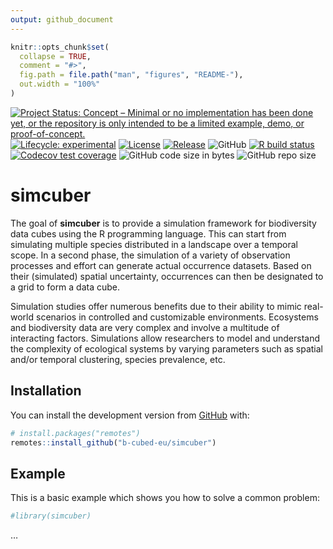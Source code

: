 ```yaml
---
output: github_document
---
```


<!-- README.md is generated from README.Rmd. Please edit that file -->

```r
knitr::opts_chunk$set(
  collapse = TRUE,
  comment = "#>",
  fig.path = file.path("man", "figures", "README-"),
  out.width = "100%"
)
```

<!-- badges: start -->
[![Project Status: Concept – Minimal or no implementation has been done yet, or the repository is only intended to be a limited example, demo, or proof-of-concept.](https://www.repostatus.org/badges/latest/concept.svg)](https://www.repostatus.org/#concept)
[![Lifecycle: experimental](https://img.shields.io/badge/lifecycle-experimental-orange.svg)](https://lifecycle.r-lib.org/articles/stages.html#experimental)
[![License](https://img.shields.io/badge/license-MIT-blue.svg?style=flat)](https://opensource.org/licenses/MIT)
[![Release](https://img.shields.io/github/release/b-cubed-eu/simcuber.svg)](https://github.com/b-cubed-eu/simcuber/releases)
![GitHub](https://img.shields.io/github/license/b-cubed-eu/simcuber)
[![R build status](https://github.com/b-cubed-eu/simcuber/workflows/check%20package%20on%20main/badge.svg)](https://github.com/b-cubed-eu/simcuber/actions)
[![Codecov test coverage](https://codecov.io/gh/b-cubed-eu/simcuber/branch/main/graph/badge.svg)](https://app.codecov.io/gh/b-cubed-eu/simcuber?branch=main)
![GitHub code size in bytes](https://img.shields.io/github/languages/code-size/b-cubed-eu/simcuber.svg)
![GitHub repo size](https://img.shields.io/github/repo-size/b-cubed-eu/simcuber.svg)
<!-- badges: end -->

# simcuber

The goal of **simcuber** is to provide a simulation framework for biodiversity data cubes using the R programming language. This can start from simulating multiple species distributed in a landscape over a temporal scope. In a second phase, the simulation of a variety of observation processes and effort can generate actual occurrence datasets. Based on their (simulated) spatial uncertainty, occurrences can then be designated to a grid to form a data cube.

Simulation studies offer numerous benefits due to their ability to mimic real-world scenarios in controlled and customizable environments. Ecosystems and biodiversity data are very complex and involve a multitude of interacting factors. Simulations allow researchers to model and understand the complexity of ecological systems by varying parameters such as spatial and/or temporal clustering, species prevalence, etc.

## Installation

You can install the development version from [GitHub](https://github.com/) with:

``` r
# install.packages("remotes")
remotes::install_github("b-cubed-eu/simcuber")
```

## Example

This is a basic example which shows you how to solve a common problem:

```r
#library(simcuber)
```

...

